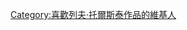 {{Userbox
  |border-c = #000000
  |border-s = 1
  |id-c     = #FFFFFF
  |id-s     = 12
  |id-fc    = #000000
  |info-c   = #ffffff
  |info-s   = 10
  |info-fc  = #000000
  |id       = [[File:Ilya Efimovich Repin (1844-1930) - Portrait of Leo Tolstoy (1887).jpg|50px]]
  |info     = 這個用戶喜歡'''[[列夫·托爾斯泰]]'''的作品。
}}

[[Category:喜歡列夫·托爾斯泰作品的維基人]]